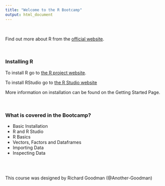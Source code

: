 ```yaml
---
title: "Welcome to the R Bootcamp"
output: html_document
---
```


\ 

Find out more about R from the [official website](https://www.r-project.org/about.html).


\


### Installing R

To install R go to [the R project website](https://www.r-project.org/).

To install RStudio go to [the R Studio website](https://www.rstudio.com/)

More information on installation can be found on the Getting Started Page. 

\


### What is covered in the Bootcamp? 

* Basic Installation
* R and R Studio 
* R Basics
* Vectors, Factors and Dataframes
* Importing Data
* Inspecting Data

\
\

This course was designed by Richard Goodman (@Another-Goodman)



